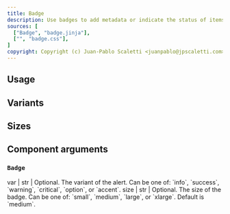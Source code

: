 ```yaml
---
title: Badge
description: Use badges to add metadata or indicate the status of items.
sources: [
  ["Badge", "badge.jinja"],
  ["", "badge.css"],
]
copyright: Copyright (c) Juan-Pablo Scaletti <juanpablo@jpscaletti.com>
---
```


## Usage

<Example name="ex.Badge"/>


## Variants

<Example name="ex.Badge.Vars"/>

## Sizes

<Example name="ex.Badge.Sizes"/>

## Component arguments

### `Badge`

<Arguments>
  var  | str | Optional. The variant of the alert. Can be one of: `info`, `success`, `warning`, `critical`, `option`, or `accent`.
  size | str | Optional. The size of the badge. Can be one of: `small`, `medium`, `large`, or `xlarge`. Default is `medium`.
</Arguments>

<Sources />
